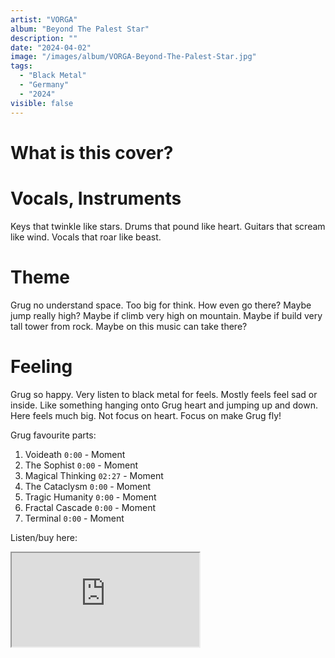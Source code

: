```yaml
---
artist: "VORGA"
album: "Beyond The Palest Star"
description: ""
date: "2024-04-02"
image: "/images/album/VORGA-Beyond-The-Palest-Star.jpg"
tags:
  - "Black Metal"
  - "Germany"
  - "2024"
visible: false
---
```


# What is this cover?

# Vocals, Instruments

Keys that twinkle like stars. Drums that pound like heart. Guitars that scream like wind. Vocals that roar like beast.

# Theme

Grug no understand space. Too big for think. How even go there? Maybe jump really high? Maybe if climb very high on mountain. Maybe if build very tall tower from rock. Maybe on this music can take there?

# Feeling

Grug so happy. Very listen to black metal for feels. Mostly feels feel sad or inside. Like something hanging onto Grug heart and jumping up and down.
Here feels much big. Not focus on heart. Focus on make Grug fly!

Grug favourite parts:

1. Voideath `0:00` - Moment
2. The Sophist `0:00` - Moment
3. Magical Thinking `02:27` - Moment
4. The Cataclysm `0:00` - Moment
5. Tragic Humanity `0:00` - Moment
6. Fractal Cascade `0:00` - Moment
7. Terminal `0:00` - Moment

Listen/buy here:

<iframe
  style={{ border: "0", width: "350px", height: "800px" }}
  src="https://bandcamp.com/EmbeddedPlayer/album=98181792/size=large/bgcol=333333/linkcol=ffffff/transparent=true/"
  seamless>
  <a href="https://vorgaband.bandcamp.com/album/beyond-the-palest-star">
    Beyond The Palest Star by VORGA
  </a>
</iframe>
